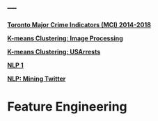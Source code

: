 ---
---

<link rel="stylesheet" href="styles.css" type="text/css">

__[Toronto Major Crime Indicators (MCI) 2014-2018](./2019-09-04-Toronto_MCI.html)__

__[K-means Clustering: Image Processing](./2019-09-08-image_processing2.html)__

__[K-means Clustering: USArrests](./2019-09-08-k-means-clustering-USArrests.html)__

__[NLP 1](./2019-09-16-NLP.html)__

__[NLP: Mining Twitter](./2019-09-16-NLP-Twitter.html)__


# Feature Engineering